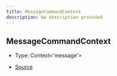 ```yaml
---
title: MessageCommandContext
description: No description provided
---
```


## MessageCommandContext

- Type: Context\<'message'>

- [Source](https://github.com/underctrl-io/commandkit/blob/141d1404ab18a8e659209a0fab65466bf3b6dd85/packages/commandkit/src/app/commands/Context.ts#L62)